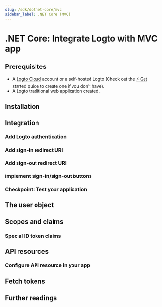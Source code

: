 ```yaml
---
slug: /sdk/dotnet-core/mvc
sidebar_label: .NET Core (MVC)
---
```



# .NET Core: Integrate Logto with MVC app

<GuideTip />

## Prerequisites

- A [Logto Cloud](https://cloud.logto.io) account or a self-hosted Logto (Check out the [⚡ Get started](https://docs.logto.io/docs/guides/get-started/) guide to create one if you don't have).
- A Logto traditional web application created.

## Installation

<Installation />

## Integration

### Add Logto authentication

<AddAuthentication />

### Add sign-in redirect URI

<AddSignInRedirectUri />

### Add sign-out redirect URI

<AddSignOutRedirectUri />

### Implement sign-in/sign-out buttons

<ImplementButtons />

### Checkpoint: Test your application

<TestYourApplication />

## The user object

<TheUserObject />

## Scopes and claims

<ScopesAndClaims />

### Special ID token claims

<SpecialIdTokenClaims />

## API resources

<ApiResourcesDescription />

### Configure API resource in your app

<ConfigureApiResources />

## Fetch tokens

<FetchTokens />

## Further readings

<FurtherReadings />
